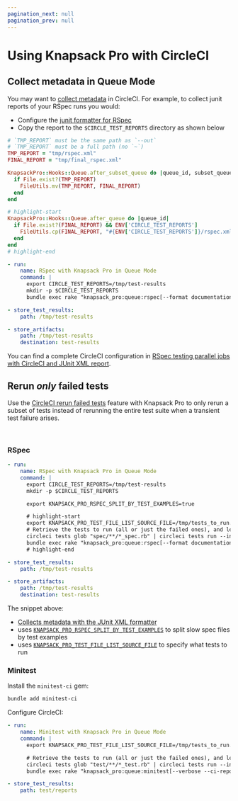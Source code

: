 ```yaml
---
pagination_next: null
pagination_prev: null
---
```



# Using Knapsack Pro with CircleCI

## Collect metadata in Queue Mode

You may want to [collect metadata](https://circleci.com/docs/collect-test-data/#metadata-collection-in-custom-test-steps) in CircleCI. For example, to collect junit reports of your RSpec runs you would:

- Configure the [junit formatter for RSpec](rspec.mdx#queue-mode)
- Copy the report to the `$CIRCLE_TEST_REPORTS` directory as shown below

<Tabs>
<TabItem value="RSpec">

```ruby title="spec_helper.rb or rails_helper.rb"
# `TMP_REPORT` must be the same path as `--out`
# `TMP_REPORT` must be a full path (no `~`)
TMP_REPORT = "tmp/rspec.xml"
FINAL_REPORT = "tmp/final_rspec.xml"

KnapsackPro::Hooks::Queue.after_subset_queue do |queue_id, subset_queue_id|
  if File.exist?(TMP_REPORT)
    FileUtils.mv(TMP_REPORT, FINAL_REPORT)
  end
end

# highlight-start
KnapsackPro::Hooks::Queue.after_queue do |queue_id|
  if File.exist?(FINAL_REPORT) && ENV['CIRCLE_TEST_REPORTS']
    FileUtils.cp(FINAL_REPORT, "#{ENV['CIRCLE_TEST_REPORTS']}/rspec.xml")
  end
end
# highlight-end
```

</TabItem>
<TabItem value="CircleCI">

```yaml title=".circleci/config.yml"
- run:
    name: RSpec with Knapsack Pro in Queue Mode
    command: |
      export CIRCLE_TEST_REPORTS=/tmp/test-results
      mkdir -p $CIRCLE_TEST_REPORTS
      bundle exec rake "knapsack_pro:queue:rspec[--format documentation --format RspecJunitFormatter --out tmp/rspec.xml]"

- store_test_results:
    path: /tmp/test-results

- store_artifacts:
    path: /tmp/test-results
    destination: test-results
```

</TabItem>
</Tabs>

You can find a complete CircleCI configuration in [RSpec testing parallel jobs with CircleCI and JUnit XML report](https://docs.knapsackpro.com/2021/rspec-testing-parallel-jobs-with-circleci-and-junit-xml-report).

## Rerun _only_ failed tests

Use the [CircleCI rerun failed tests](https://circleci.com/docs/rerun-failed-tests/) feature with Knapsack Pro to only rerun a subset of tests instead of rerunning the entire test suite when a transient test failure arises.

<YouTube src="https://www.youtube.com/embed/9WEsUosgTGw" />

<br />

### RSpec

```yaml title=".circleci/config.yml"
- run:
    name: RSpec with Knapsack Pro in Queue Mode
    command: |
      export CIRCLE_TEST_REPORTS=/tmp/test-results
      mkdir -p $CIRCLE_TEST_REPORTS

      export KNAPSACK_PRO_RSPEC_SPLIT_BY_TEST_EXAMPLES=true

      # highlight-start
      export KNAPSACK_PRO_TEST_FILE_LIST_SOURCE_FILE=/tmp/tests_to_run.txt
      # Retrieve the tests to run (all or just the failed ones), and let Knapsack Pro split them optimally.
      circleci tests glob "spec/**/*_spec.rb" | circleci tests run --index 0 --total 1 --command ">$KNAPSACK_PRO_TEST_FILE_LIST_SOURCE_FILE xargs -n1 echo" --verbose
      bundle exec rake "knapsack_pro:queue:rspec[--format documentation --format RspecJunitFormatter --out tmp/rspec.xml]"
      # highlight-end

- store_test_results:
    path: /tmp/test-results

- store_artifacts:
    path: /tmp/test-results
    destination: test-results
```

The snippet above:

- [Collects metadata with the JUnit XML formatter](#collect-metadata-in-queue-mode)
- uses [`KNAPSACK_PRO_RSPEC_SPLIT_BY_TEST_EXAMPLES`](split-by-test-examples.mdx) to split slow spec files by test examples
- uses [`KNAPSACK_PRO_TEST_FILE_LIST_SOURCE_FILE`](reference.md#knapsack_pro_test_file_list_source_file) to specify what tests to run

### Minitest

Install the `minitest-ci` gem:

```bash
bundle add minitest-ci
```

Configure CircleCI:

```yaml title=".circleci/config.yml"
- run:
    name: Minitest with Knapsack Pro in Queue Mode
    command: |
      export KNAPSACK_PRO_TEST_FILE_LIST_SOURCE_FILE=/tmp/tests_to_run.txt

      # Retrieve the tests to run (all or just the failed ones), and let Knapsack Pro split them optimally.
      circleci tests glob "test/**/*_test.rb" | circleci tests run --index 0 --total 1 --command ">$KNAPSACK_PRO_TEST_FILE_LIST_SOURCE_FILE xargs -n1 echo" --verbose
      bundle exec rake "knapsack_pro:queue:minitest[--verbose --ci-report --no-ci-clean]"

- store_test_results:
    path: test/reports
```
